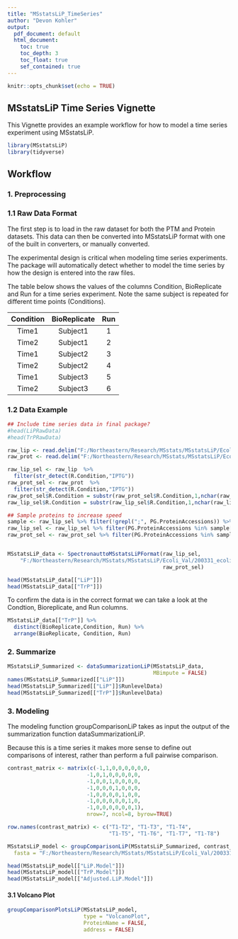 ---
title: "MSstatsLiP_TimeSeries"
author: "Devon Kohler"
output:
  pdf_document: default
  html_document:
    toc: true
    toc_depth: 3
    toc_float: true
    sef_contained: true
---

```{r setup, include=FALSE}
knitr::opts_chunk$set(echo = TRUE)
```

## MSstatsLiP Time Series Vignette

This Vignette provides an example workflow for how to model a time series 
experiment using MSstatsLiP.

```{r message=FALSE, warning=FALSE}
library(MSstatsLiP)
library(tidyverse)
```

## Workflow

### 1. Preprocessing

### 1.1 Raw Data Format

The first step is to load in the raw dataset for both the PTM and Protein 
datasets. This data can then be converted into MSstatsLiP format with one of the
built in converters, or manually converted.

The experimental design is critical when modeling time series experiments. The 
package will automatically detect whether to model the time series by how the 
design is entered into the raw files.

The table below shows the values of the columns Condition, BioReplicate and Run 
for a time series experiment. Note the same subject is repeated for different 
time points (Conditions).

| Condition | BioReplicate | Run |
|:---------:|:------------:|:---:|
| Time1     | Subject1     | 1   |
| Time2     | Subject1     | 2   |
| Time1     | Subject2     | 3   |
| Time2     | Subject2     | 4   |
| Time1     | Subject3     | 5   |
| Time2     | Subject3     | 6   |

### 1.2 Data Example

``` {r}
## Include time series data in final package?
#head(LiPRawData)
#head(TrPRawData)

raw_lip <- read.delim("F:/Northeastern/Research/MSstats/MSstatsLiP/Ecoli_Val/210124_FE-413_activity_markers_LiP_Report.csv", sep = ',')
raw_prot <- read.delim("F:/Northeastern/Research/MSstats/MSstatsLiP/Ecoli_Val/210124_FE-413_activity_markers_Trp_Report.csv", sep = ',')

raw_lip_sel <- raw_lip  %>%
  filter(str_detect(R.Condition,"IPTG"))
raw_prot_sel <- raw_prot  %>%
  filter(str_detect(R.Condition,"IPTG"))
raw_prot_sel$R.Condition = substr(raw_prot_sel$R.Condition,1,nchar(raw_prot_sel$R.Condition)-4) 
raw_lip_sel$R.Condition = substr(raw_lip_sel$R.Condition,1,nchar(raw_lip_sel$R.Condition)-3) 

## Sample proteins to increase speed
sample <- raw_lip_sel %>% filter(!grepl(";", PG.ProteinAccessions)) %>% distinct(PG.ProteinAccessions) %>% sample_n(250)
raw_lip_sel <- raw_lip_sel %>% filter(PG.ProteinAccessions %in% sample[[1]])
raw_prot_sel <- raw_prot_sel %>% filter(PG.ProteinAccessions %in% sample[[1]])


MSstatsLiP_data <- SpectronauttoMSstatsLiPFormat(raw_lip_sel, 
    "F:/Northeastern/Research/MSstats/MSstatsLiP/Ecoli_Val/200331_ecoli.fasta",
                                                 raw_prot_sel)

head(MSstatsLiP_data[["LiP"]])
head(MSstatsLiP_data[["TrP"]])

```

To confirm the data is in the correct format we can take a look at the 
Condtion, Bioreplicate, and Run columns.

```{r}
MSstatsLiP_data[["TrP"]] %>% 
  distinct(BioReplicate,Condition, Run) %>% 
  arrange(BioReplicate, Condition, Run)
```

### 2. Summarize

``` {r}

MSstatsLiP_Summarized <- dataSummarizationLiP(MSstatsLiP_data,
                                              MBimpute = FALSE)
names(MSstatsLiP_Summarized[["LiP"]])
head(MSstatsLiP_Summarized[["LiP"]]$RunlevelData)
head(MSstatsLiP_Summarized[["TrP"]]$RunlevelData)

```

### 3. Modeling

The modeling function groupComparisonLiP takes as input the output of the 
summarization function dataSummarizationLiP.

Because this is a time series it makes more sense to define out comparisons of 
interest, rather than perform a full pairwise comparison.

```{r}

contrast_matrix <- matrix(c(-1,1,0,0,0,0,0,0,
                         -1,0,1,0,0,0,0,0,
                         -1,0,0,1,0,0,0,0,
                         -1,0,0,0,1,0,0,0,
                         -1,0,0,0,0,1,0,0,
                         -1,0,0,0,0,0,1,0,
                         -1,0,0,0,0,0,0,1),
                         nrow=7, ncol=8, byrow=TRUE)

row.names(contrast_matrix) <- c("T1-T2", "T1-T3", "T1-T4", 
                                "T1-T5", "T1-T6", "T1-T7", "T1-T8")

MSstatsLiP_model <- groupComparisonLiP(MSstatsLiP_Summarized, contrast_matrix,
  fasta = "F:/Northeastern/Research/MSstats/MSstatsLiP/Ecoli_Val/200331_ecoli.fasta")

head(MSstatsLiP_model[["LiP.Model"]])
head(MSstatsLiP_model[["TrP.Model"]])
head(MSstatsLiP_model[["Adjusted.LiP.Model"]])

```

#### 3.1 Volcano Plot

``` {r}
groupComparisonPlotsLiP(MSstatsLiP_model, 
                        type = "VolcanoPlot", 
                        ProteinName = FALSE, 
                        address = FALSE)
```
